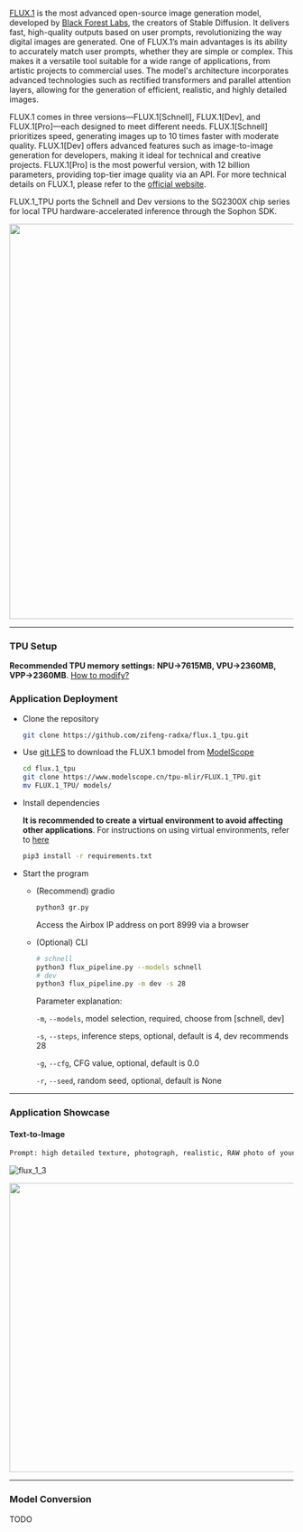 [FLUX.1](https://flux-1.ai/) is the most advanced open-source image generation model, developed by [Black Forest Labs](https://blackforestlabs.ai/), the creators of Stable Diffusion. It delivers fast, high-quality outputs based on user prompts, revolutionizing the way digital images are generated. One of FLUX.1’s main advantages is its ability to accurately match user prompts, whether they are simple or complex. This makes it a versatile tool suitable for a wide range of applications, from artistic projects to commercial uses. The model's architecture incorporates advanced technologies such as rectified transformers and parallel attention layers, allowing for the generation of efficient, realistic, and highly detailed images.

FLUX.1 comes in three versions—FLUX.1[Schnell], FLUX.1[Dev], and FLUX.1[Pro]—each designed to meet different needs. FLUX.1[Schnell] prioritizes speed, generating images up to 10 times faster with moderate quality. FLUX.1[Dev] offers advanced features such as image-to-image generation for developers, making it ideal for technical and creative projects. FLUX.1[Pro] is the most powerful version, with 12 billion parameters, providing top-tier image quality via an API. For more technical details on FLUX.1, please refer to the [official website](https://flux-1.ai/).

FLUX.1_TPU ports the Schnell and Dev versions to the SG2300X chip series for local TPU hardware-accelerated inference through the Sophon SDK.

<img width="700" src="../../../../img/general-tutorial/tpu_ai/flux_1_1.webp" />

---

### TPU Setup

**Recommended TPU memory settings: NPU->7615MB, VPU->2360MB, VPP->2360MB**. [How to modify?](../ai-tools/memory_allocate)

### Application Deployment

- Clone the repository

  ```bash
  git clone https://github.com/zifeng-radxa/flux.1_tpu.git
  ```

- Use [git LFS](https://git-lfs.com/) to download the FLUX.1 bmodel from [ModelScope](https://modelscope.cn/models/tpu-mlir/FLUX.1_TPU)

  ```bash
  cd flux.1_tpu
  git clone https://www.modelscope.cn/tpu-mlir/FLUX.1_TPU.git
  mv FLUX.1_TPU/ models/
  ```

- Install dependencies

  **It is recommended to create a virtual environment to avoid affecting other applications**. For instructions on using virtual environments, refer to [here](../ai-tools/virtualenv_usage)

  ```bash
  pip3 install -r requirements.txt
  ```

- Start the program

  - (Recommend) gradio
    ```bash
    python3 gr.py
    ```
    Access the Airbox IP address on port 8999 via a browser
  - (Optional) CLI

    ```bash
    # schnell
    python3 flux_pipeline.py --models schnell
    # dev
    python3 flux_pipeline.py -m dev -s 28
    ```

    Parameter explanation:

    `-m`, `--models`, model selection, required, choose from [schnell, dev]

    `-s`, `--steps`, inference steps, optional, default is 4, dev recommends 28

    `-g`, `--cfg`, CFG value, optional, default is 0.0

    `-r`, `--seed`, random seed, optional, default is None

---

### Application Showcase

#### Text-to-Image

```bash
Prompt: high detailed texture, photograph, realistic, RAW photo of young lady, emo, dark hair, makeup, depth of field, soft split ambient window light, soft realistic shadows, perfect composition
```

![flux_1_3](/img/general-tutorial/tpu_ai/flux_1_3.webp)

<img width="512" src="../../../../img/general-tutorial/tpu_ai/flux_1_2.webp" />

---

### Model Conversion

TODO
